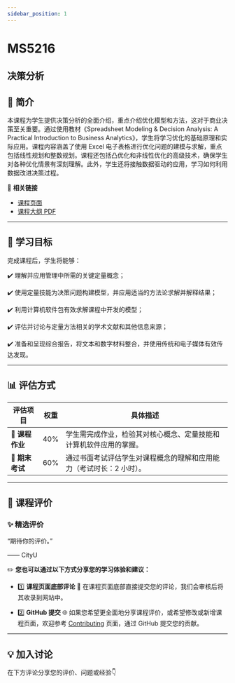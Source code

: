 ```yaml
---
sidebar_position: 1
---
```


# MS5216
## 决策分析

## **📘 简介**
本课程为学生提供决策分析的全面介绍，重点介绍优化模型和方法，这对于商业决策至关重要。通过使用教材《Spreadsheet Modeling & Decision Analysis: A Practical Introduction to Business Analytics》，学生将学习优化的基础原理和实际应用。课程内容涵盖了使用 Excel 电子表格进行优化问题的建模与求解，重点包括线性规划和整数规划。课程还包括凸优化和非线性优化的高级技术，确保学生对各种优化情景有深刻理解。此外，学生还将接触数据驱动的应用，学习如何利用数据改进决策过程。

🔗 **相关链接**
- [课程页面](https://www.cityu.edu.hk/catalogue/pg/202425/course/MS5216.htm)
- [课程大纲 PDF](https://www.cityu.edu.hk/catalogue/pg/202425/course/MS5216.pdf)

---

## **🎯 学习目标**

完成课程后，学生将能够：

✔️ 理解并应用管理中所需的关键定量概念；

✔️ 使用定量技能为决策问题构建模型，并应用适当的方法论求解并解释结果；

✔️ 利用计算机软件包有效求解课程中开发的模型；

✔️ 评估并讨论与定量方法相关的学术文献和其他信息来源；

✔️ 准备和呈现综合报告，将文本和数字材料整合，并使用传统和电子媒体有效传达发现。

---

## **📊 评估方式**

| **评估项目**          | **权重** | **具体描述**                                                                                       |
|----------------------|---------|---------------------------------------------------------------------------------------------------|
| **📄 课程作业**       | 40%     | 学生需完成作业，检验其对核心概念、定量技能和计算机软件应用的掌握。                                  |
| **📝 期末考试**       | 60%     | 通过书面考试评估学生对课程概念的理解和应用能力（考试时长：2 小时）。                              |

---

## **💬 课程评价**

### ✨ **精选评价**
<div className={commentStyles.commentBox}>
    <p className={commentStyles.commentText}>
        “期待你的评价。”
    </p>
    <p className={commentStyles.commentAuthor}>—— CityU</p>
</div>

✏️ **您也可以通过以下方式分享您的学习体验和建议：**

- 1️⃣ **课程页面底部评论**
💬 在课程页面底部直接提交您的评论，我们会审核后将其收录到网站中。

- 2️⃣ **GitHub 提交**
🌐 如果您希望更全面地分享课程评价，或希望修改或新增课程页面，欢迎参考 [Contributing](https://penjc.github.io/CityU/contributing) 页面，通过 GitHub 提交您的贡献。



---

## **💡 加入讨论**

在下方评论分享您的评价、问题或经验👇
<Utterances />
